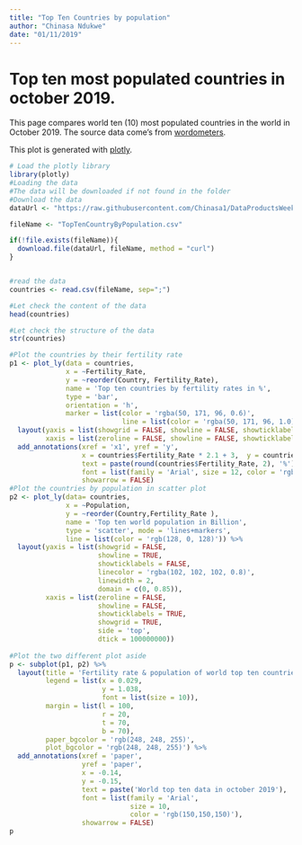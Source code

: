 ```yaml
---
title: "Top Ten Countries by population"
author: "Chinasa Ndukwe"
date: "01/11/2019"
---
```

# Top ten most populated countries in october 2019.

This page compares world ten (10) most populated countries in the world in October 2019.
The source data come's from [wordometers].

This plot is generated with [plotly].


```r
# Load the plotly library
library(plotly)
#Loading the data
#The data will be downloaded if not found in the folder
#Download the data
dataUrl <- "https://raw.githubusercontent.com/Chinasa1/DataProductsWeek3/master/TopTenCountryByPopulation.csv"

fileName <- "TopTenCountryByPopulation.csv"

if(!file.exists(fileName)){
  download.file(dataUrl, fileName, method = "curl")
}


#read the data
countries <- read.csv(fileName, sep=";")

#Let check the content of the data
head(countries)

#Let check the structure of the data
str(countries)
```

```r
#Plot the countries by their fertility rate
p1 <- plot_ly(data = countries,
              x = ~Fertility_Rate, 
              y = ~reorder(Country, Fertility_Rate), 
              name = 'Top ten countries by fertility rates in %',
              type = 'bar', 
              orientation = 'h',
              marker = list(color = 'rgba(50, 171, 96, 0.6)',
                            line = list(color = 'rgba(50, 171, 96, 1.0)', width = 1))) %>%
  layout(yaxis = list(showgrid = FALSE, showline = FALSE, showticklabels = TRUE, domain= c(0, 0.85)),
         xaxis = list(zeroline = FALSE, showline = FALSE, showticklabels = TRUE, showgrid = TRUE)) %>%
  add_annotations(xref = 'x1', yref = 'y',
                  x = countries$Fertility_Rate * 2.1 + 3,  y = countries$Country,
                  text = paste(round(countries$Fertility_Rate, 2), '%'),
                  font = list(family = 'Arial', size = 12, color = 'rgb(50, 171, 96)'),
                  showarrow = FALSE)
#Plot the countries by population in scatter plot
p2 <- plot_ly(data= countries, 
              x = ~Population, 
              y = ~reorder(Country,Fertility_Rate ), 
              name = 'Top ten world population in Billion',
              type = 'scatter', mode = 'lines+markers',
              line = list(color = 'rgb(128, 0, 128)')) %>%
  layout(yaxis = list(showgrid = FALSE, 
                      showline = TRUE, 
                      showticklabels = FALSE,
                      linecolor = 'rgba(102, 102, 102, 0.8)', 
                      linewidth = 2,
                      domain = c(0, 0.85)),
         xaxis = list(zeroline = FALSE, 
                      showline = FALSE, 
                      showticklabels = TRUE, 
                      showgrid = TRUE,
                      side = 'top', 
                      dtick = 100000000)) 
  
#Plot the two different plot aside
p <- subplot(p1, p2) %>%
  layout(title = 'Fertility rate & population of world top ten countries',
         legend = list(x = 0.029, 
                       y = 1.038,
                       font = list(size = 10)),
         margin = list(l = 100, 
                       r = 20, 
                       t = 70, 
                       b = 70),
         paper_bgcolor = 'rgb(248, 248, 255)',
         plot_bgcolor = 'rgb(248, 248, 255)') %>%
  add_annotations(xref = 'paper', 
                  yref = 'paper',
                  x = -0.14, 
                  y = -0.15,
                  text = paste('World top ten data in october 2019'),
                  font = list(family = 'Arial', 
                              size = 10, 
                              color = 'rgb(150,150,150)'),
                  showarrow = FALSE)
p



```

[wordometers]: https://www.worldometers.info/world-population/#density
[plotly]: https://plot.ly/r/